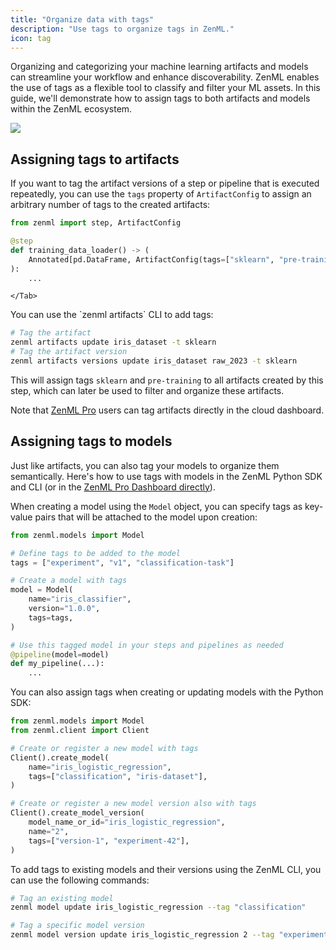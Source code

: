 ```yaml
---
title: "Organize data with tags"
description: "Use tags to organize tags in ZenML."
icon: tag
---
```


Organizing and categorizing your machine learning artifacts and models can streamline your workflow and enhance discoverability. ZenML enables the use of tags as a flexible tool to classify and filter your ML assets. In this guide, we'll demonstrate how to assign tags to both artifacts and models within the ZenML ecosystem.
<Frame caption="Tags are visible in the ZenML Dashboard">
  <img src="/_assets/how-to/stack-51.avif"/>
</Frame>

## Assigning tags to artifacts

If you want to tag the artifact versions of a step or pipeline that is executed repeatedly, you can use the `tags` property of `ArtifactConfig` to assign an arbitrary number of tags to the created artifacts:
<Tabs>
    <Tab title="Python SDK">
```py
from zenml import step, ArtifactConfig

@step
def training_data_loader() -> (
    Annotated[pd.DataFrame, ArtifactConfig(tags=["sklearn", "pre-training"])]
):
    ...
```
    </Tab>
<Tab title="CLI">
You can use the `zenml artifacts` CLI to add tags:

```bash
# Tag the artifact
zenml artifacts update iris_dataset -t sklearn
# Tag the artifact version
zenml artifacts versions update iris_dataset raw_2023 -t sklearn
```
</Tab>
</Tabs>

This will assign tags `sklearn` and `pre-training` to all artifacts created by this step, which can later be used to filter and organize these artifacts.

Note that [ZenML Pro](https://zenml.io/pro) users can tag artifacts directly in the cloud dashboard.

## Assigning tags to models

Just like artifacts, you can also tag your models to organize them semantically. Here's how to use tags with models in the ZenML Python SDK and CLI (or in the [ZenML Pro Dashboard directly](https://zenml.io/pro)).

When creating a model using the `Model` object, you can specify tags as key-value pairs that will be attached to the model upon creation:

```py
from zenml.models import Model

# Define tags to be added to the model
tags = ["experiment", "v1", "classification-task"]

# Create a model with tags
model = Model(
    name="iris_classifier",
    version="1.0.0",
    tags=tags,
)

# Use this tagged model in your steps and pipelines as needed
@pipeline(model=model)
def my_pipeline(...):
    ...
```

You can also assign tags when creating or updating models with the Python SDK:

```py
from zenml.models import Model
from zenml.client import Client

# Create or register a new model with tags
Client().create_model(
    name="iris_logistic_regression",
    tags=["classification", "iris-dataset"],
)

# Create or register a new model version also with tags
Client().create_model_version(
    model_name_or_id="iris_logistic_regression",
    name="2",
    tags=["version-1", "experiment-42"],
)
```

To add tags to existing models and their versions using the ZenML CLI, you can use the following commands:

```bash
# Tag an existing model
zenml model update iris_logistic_regression --tag "classification"

# Tag a specific model version
zenml model version update iris_logistic_regression 2 --tag "experiment3"
```

